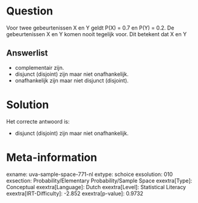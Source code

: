 Question
========

Voor twee gebeurtenissen X en Y geldt P(X) = 0.7 en P(Y) = 0.2. De
gebeurtenissen X en Y komen nooit tegelijk voor. Dit betekent dat X en Y

Answerlist
----------

* complementair zijn.
* disjunct (disjoint) zijn maar niet onafhankelijk.
* onafhankelijk zijn maar niet disjunct (disjoint).

Solution
========

Het correcte antwoord is: 

* disjunct (disjoint) zijn maar niet onafhankelijk.

Meta-information
================
exname: uva-sample-space-771-nl
extype: schoice
exsolution: 010
exsection: Probability/Elementary Probability/Sample Space
exextra[Type]: Conceptual
exextra[Language]: Dutch
exextra[Level]: Statistical Literacy
exextra[IRT-Difficulty]: -2.852
exextra[p-value]: 0.9732
